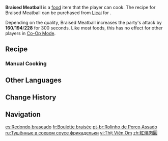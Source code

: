 {{Food Infobox
|id              = 108643
|name            = Braised Meatball
|description     = A classic Liyue dish.
|desc_suspicious = The round shape and fragrant aroma seem on point, but it proves overly dry once you taste it. Perhaps you used too much lean meat in this one?
|desc_basic      = Fatty and lean chunks of meat are mixed with crunchy bamboo shoots before being kneaded into a ball, fried, and then boiled. The finished dish is very popular, finding a place at home meals or banquets alike.
|desc_delicious  = Emerald green onions and the ruby red meatball complement each other perfectly, while exquisite and extraordinary knife skills make for a melt-in-your-mouth meatball, fatty but not greasy, guaranteed to have you praising it all week. Don't forget to clean your plate for good luck!
|type            = ATK-Boosting Dishes
|effectType      = ATK Up
|effect          = Increases all party members' ATK by (var1) for 300s.
|eff_suspicious1 = 160
|eff_basic1      = 194
|eff_delicious1  = 228
|quality         = 3
|region          = Liyue
|variant         = Encompassing Gladness
|recipe          = Sold by [[Licai]]
}}
'''Braised Meatball''' is a [[food]] item that the player can cook. The recipe for Braised Meatball can be purchased from [[Licai]] for {{Item|Mora|x=5,000}}.

Depending on the quality, Braised Meatball increases the party's attack by '''160'''/'''194'''/'''228''' for 300 seconds. Like most foods, this has no effect for other players in [[Co-Op Mode]].

{{Special Dish|Xianyun|Encompassing Gladness}}

==Recipe==
{{Recipe
|type = Cooking
|Raw Meat = 4
|Bamboo Shoot = 2
|Bird Egg = 2
|Salt = 1
|sort = Raw Meat;Bamboo Shoot;Bird Egg;Salt
}}

===Manual Cooking===
{{Manual Cooking}}

==Other Languages==
{{Other Languages
|en      = Braised Meatball
|zhs     = 红烧肉圆
|zhs_rm  = Hóngshāo Ròuyuán
|zht     = 紅燒肉圓
|zht_rm  = Hóngshāo Ròuyuán
|zh_tl   = Braised Meatball
|ja      = 大肉団子の醤油煮
|ja_rm   = Dainikudango no Shouyu-ni
|ja_tl   = Great Meatball Braised in Soy Sauce
|ko      = 홍소 고기 완자
|ko_rm   = Hongso Gogi Wanja
|ko_tl   = Hongso Meatball
|es      = Redondo braseado
|es_tl   = Braised {{w|es:Redondo (cocina)|Redondo}}
|fr      = Boulette braisée
|fr_tl   = Braised Ball
|ru      = Тушённые в соевом соусе фрикадельки
|ru_tl   = Meatballs Braised in Soy Sauce
|th      = Braised Meatballs
|vi      = Thịt Viên Om
|vi_tl   = 
|de      = Geschmortes Fleischklößchen
|de_tl   = Braised Meatball
|id      = Braised Meatball
|pt      = Rolinho de Porco Assado
|pt_tl   = 
|tr      = Köfte Kavurma
|tr_tl   = 
|it      = Polpette stufate
|it_tl   = 
}}

==Change History==
{{Change History|4.4}}

==Navigation==
{{Food Navbox}}

[[es:Redondo braseado]]
[[fr:Boulette braisée]]
[[pt-br:Rolinho de Porco Assado]]
[[ru:Тушённые в соевом соусе фрикадельки]]
[[vi:Thịt Viên Om]]
[[zh:紅燒肉圓]]